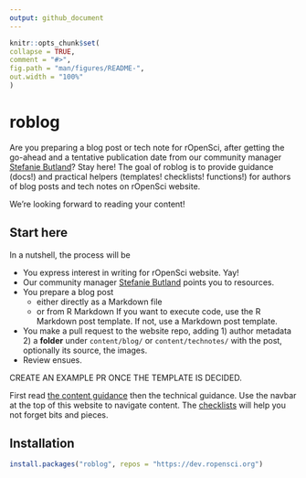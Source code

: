 ```yaml
---
output: github_document
---
```


<!-- README.md is generated from README.Rmd. Please edit that file -->

```r
knitr::opts_chunk$set(
collapse = TRUE,
comment = "#>",
fig.path = "man/figures/README-",
out.width = "100%"
)
```

# roblog

Are you preparing a blog post or tech note for rOpenSci, after getting the go-ahead and a tentative publication date from our community manager [Stefanie Butland](https://ropensci.org/authors/stefanie-butland/)? Stay here! The goal of roblog is to provide guidance (docs!) and practical helpers (templates! checklists! functions!) for authors of blog posts and tech notes on rOpenSci website. 

We're looking forward to reading your content!

## Start here

In a nutshell, the process will be

* You express interest in writing for rOpenSci website. Yay!
* Our community manager [Stefanie Butland](https://ropensci.org/authors/stefanie-butland/) points you to resources.
* You prepare a blog post
    * either directly as a Markdown file 
    * or from R Markdown
  If you want to execute code, use the R Markdown post template. If not, use a Markdown post template. 
* You make a pull request to the website repo, adding 1) author metadata 2) a **folder** under `content/blog/` or `content/technotes/` with the post, optionally its source, the images.
* Review ensues. 

CREATE AN EXAMPLE PR ONCE THE TEMPLATE IS DECIDED.

First read [the content guidance](https://docs.ropensci.org/roblog/articles/content-guidelines.html) then the technical guidance. Use the navbar at the top of this website to navigate content. The [checklists](https://docs.ropensci.org/roblog/articles/checklists.html) will help you not forget bits and pieces.

## Installation

``` r
install.packages("roblog", repos = "https://dev.ropensci.org")
```
